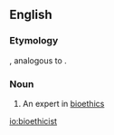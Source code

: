 ==English==

===Etymology===
{{suffix|bioethics|ist|lang=en}}, analogous to {{term|ethicist|lang=en}}.

===Noun===
{{en-noun}}

# An expert in [[bioethics]]

[[io:bioethicist]]